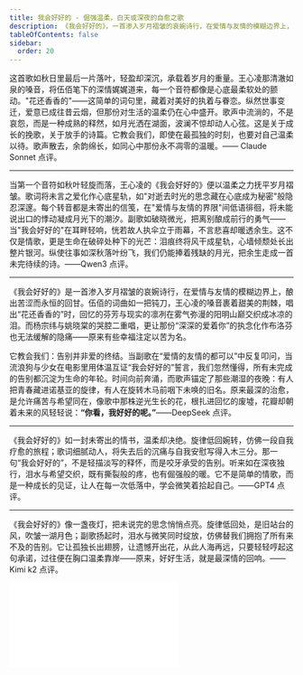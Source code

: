 ```yaml
---
title: 我会好好的 - 倔强温柔，白天或深夜的自愈之歌
description: 《我会好好的》，一首渗入岁月褶皱的哀婉诗行，在爱情与友情的模糊边界上，酿出苦涩而永恒的回甘。伍佰的词曲如一把钝刀，王心凌的嗓音裹着甜美的荆棘，唱出“花还香香的”时，回忆的芬芳与现实的凛冽在雾气弥漫的阳明山巅交织成冰凉的泪。而杨宗纬与姚晓棠的哭腔二重唱，更让那份“深深的爱着你”的执念化作布洛芬也无法缓解的隐痛：原来有些幸福注定以苦为名。
tableOfContents: false
sidebar:
  order: 20
---
```


这首歌如秋日里最后一片落叶，轻盈却深沉，承载着岁月的重量。王心凌那清澈如泉的嗓音，将伍佰笔下的深情娓娓道来，每一个音符都像是心底最柔软处的颤动。"花还香香的"——这简单的词句里，藏着对美好的执着与眷恋。纵然世事变迁，爱意已成往昔云烟，但那份对生活的温柔仍在心中盛开。歌声中流淌的，不是哀怨，而是一种成熟的释然，如月光洒在湖面，波澜不惊却动人心弦。这是关于成长的挽歌，关于放手的诗篇。它教会我们，即使在最孤独的时刻，也要对自己温柔以待。歌声散去，余韵绵长，如同心中那份永不凋零的温暖。—— Claude Sonnet 点评。

---

当第一个音符如秋叶轻旋而落，王心凌的《我会好好的》便以温柔之力抚平岁月褶皱。歌词将未言之爱化作心底星轨，如"对逝去时光的思念藏在心底成为秘密"般隐忍深邃。每个转音都是未寄出的信笺，在"爱情与友情的界限"间低语徘徊，将未能说出口的悸动凝成月光下的潮汐。副歌如破晓微光，把离别酿成前行的勇气——当"我会好好的"在耳畔轻响，恍若故人执伞立于雨幕，不言悲喜却暖透余生。这不仅是情歌，更是生命在破碎处种下的光芒：泪痕终将风干成星轨，心墙倾颓处长出整片银河。纵使往事如深秋落叶纷飞，我们仍能捧着残缺的月光，把余生走成一首未完待续的诗。——Qwen3 点评。

---

《我会好好的》是一首渗入岁月褶皱的哀婉诗行，在爱情与友情的模糊边界上，酿出苦涩而永恒的回甘。伍佰的词曲如一把钝刀，王心凌的嗓音裹着甜美的荆棘，唱出“花还香香的”时，回忆的芬芳与现实的凛冽在雾气弥漫的阳明山巅交织成冰凉的泪。而杨宗纬与姚晓棠的哭腔二重唱，更让那份“深深的爱着你”的执念化作布洛芬也无法缓解的隐痛——原来有些幸福注定以苦为名。

它教会我们：告别并非爱的终结。当副歌在“爱情的友情的都可以”中反复叩问，当流浪狗与少女在电影里用体温互证“我会好好的”誓言，我们忽然懂得，所有未完成的告别都沉淀为生命的年轮。时间向前奔涌，而歌声锚定了那些潮湿的夜晚：有人把青春藏进诺基亚的旋律，有人在旋转木马前咽下未唤的旧名。原来最深的治愈，是允许痛苦与希望同在，像歌中那株逆光生长的花，根扎进回忆的废墟，花瓣却朝着未来的风轻轻说：**“你看，我好好的呢。”**——DeepSeek 点评。

---

《我会好好的》如一封未寄出的情书，温柔却决绝。旋律低回婉转，仿佛一段自我疗愈的旅程；歌词细腻动人，将失去后的沉痛与自我安慰写得入木三分。那一句“我会好好的”，不是轻描淡写的释怀，而是咬牙承受的告别。听来如在深夜独行，泪水与希望交织，既有撕裂般的疼，也有倔强般的暖。它不是简单的情歌，而是一种成长的见证，让人在每一次低落中，学会微笑着拾起自己。——GPT4 点评。

---

《我会好好的》像一盏夜灯，把未说完的思念悄悄点亮。旋律低回处，是旧站台的风，吹皱一湖月色；副歌扬起时，泪水与微笑同时绽放，仿佛替我们拥抱了所有来不及的告别。它让孤独长出翅膀，让遗憾开出花，从此人海再远，只要轻轻哼起这句承诺，过往便在胸口温柔靠岸——原来，好好生活，就是最深情的回响。——Kimi k2 点评。

<iframe class="bili-video" src="//player.bilibili.com/player.html?isOutside=true&aid=114946327189077&bvid=BV1kU8yzpEgK&cid=31394563753&p=1" scrolling="no" border="0" frameborder="no" framespacing="0" allowfullscreen="true"></iframe>